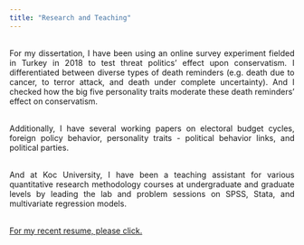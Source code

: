 ```yaml
---
title: "Research and Teaching"
---
```


<style>
body {
text-align: justify}
</style>

<br>
For my dissertation, I have been using an online survey experiment fielded in Turkey in 2018 to test threat politics' effect upon conservatism. I differentiated between diverse types of death reminders (e.g. death due to cancer, to terror attack, and death under complete uncertainty). And I checked how the big five personality traits moderate these death reminders' effect on conservatism. 

<br>
Additionally, I have several working papers on electoral budget cycles, foreign policy behavior, personality traits - political behavior links, and political parties. 

<br> 
And at Koc University, I have been a teaching assistant for various quantitative research methodology courses at undergraduate and graduate levels by leading the lab and problem sessions on SPSS, Stata, and multivariate regression models.  

<br>
<a href="https://www.dropbox.com/s/1oakroh4i0l0gzw/CV.pdf?dl=0">For my recent resume, please click. </a>
<!--
<button class="btn btn-primary" data-toggle="collapse" data-target="#Spectra">To access to my recent resume, please click.</button> 
<div id="Spectra" class="collapse">    
<object data="CV.pdf" width="750px" height="750px">
    <embed src="CV.pdf">
    </embed>
</object>
</div>
--> 
